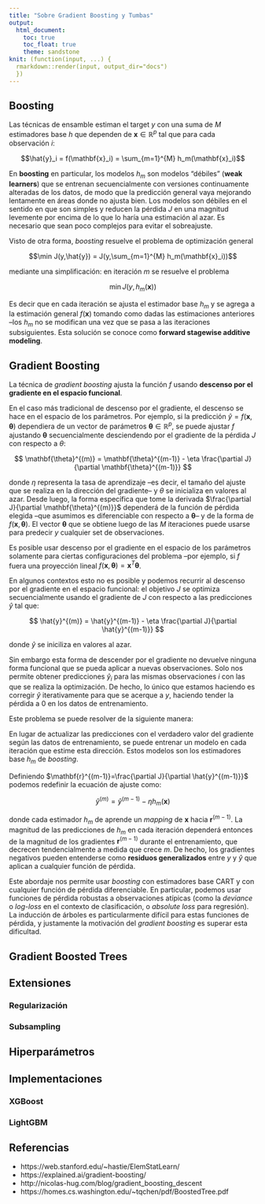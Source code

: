 ```yaml
---
title: "Sobre Gradient Boosting y Tumbas"
output: 
  html_document:
    toc: true
    toc_float: true
    theme: sandstone
knit: (function(input, ...) {
  rmarkdown::render(input, output_dir="docs") 
  })
---
```


<!-- TODO: generalidades de aprendizaje supervisado (ver slides) -->
<!-- ## Aprendizaje supervisado -->

<!-- Función de pérdida $J(y,\hat{y})$ -->

Boosting
--------

Las técnicas de ensamble estiman el target $y$ con una suma de $M$ estimadores base $h$ que dependen de $\mathbf{x} \in \mathbb{R}^p$ tal que para cada observación $i$:

$$\hat{y}_i = f(\mathbf{x}_i) = \sum_{m=1}^{M} h_m(\mathbf{x}_i)$$

En **boosting** en particular, los modelos $h_m$ son modelos "débiles" (**weak learners**) que se entrenan secuencialmente con versiones continuamente alteradas de los datos, de modo que la predicción general vaya mejorando lentamente en áreas donde no ajusta bien. Los modelos son débiles en el sentido en que son simples y reducen la pérdida $J$ en una magnitud levemente por encima de lo que lo haría una estimación al azar. Es necesario que sean poco complejos para evitar el sobreajuste.

Visto de otra forma, *boosting* resuelve el problema de optimización general

$$\min J(y,\hat{y}) = J(y,\sum_{m=1}^{M} h_m(\mathbf{x}_i))$$

mediante una simplificación: en iteración $m$ se resuelve el problema

$$\min J(y,h_m(\mathbf{x}))$$

Es decir que en cada iteración se ajusta el estimador base $h_m$ y se agrega a la estimación general $f(\mathbf{x})$ tomando como dadas las estimaciones anteriores --los $h_m$ no se modifican una vez que se pasa a las iteraciones subsiguientes. Esta solución se conoce como **forward stagewise additive modeling**.

Gradient Boosting
-----------------

La técnica de *gradient boosting* ajusta la función $f$ usando **descenso por el gradiente en el espacio funcional**.

En el caso más tradicional de descenso por el gradiente, el descenso se hace en el espacio de los parámetros. Por ejemplo, si la predicción $\hat{y}=f(\mathbf{x},\mathbf{\theta})$ dependiera de un vector de parámetros $\mathbf{\theta} \in \mathbb{R}^p$, se puede ajustar $f$ ajustando $\mathbf{\theta}$ secuencialmente desciendendo por el gradiente de la pérdida $J$ con respecto a $\theta$: 

$$ \mathbf{\theta}^{(m)} = \mathbf{\theta}^{(m-1)} - \eta \frac{\partial J}{\partial \mathbf{\theta}^{(m-1)}} $$

donde $\eta$ representa la tasa de aprendizaje --es decir, el tamaño del ajuste que se realiza en la dirección del gradiente-- y $\theta$ se inicializa en valores al azar. Desde luego, la forma específica que tome la derivada $\frac{\partial J}{\partial \mathbf{\theta}^{(m)}}$ dependerá de la función de pérdida elegida --que asumimos es diferenciable con respecto a $\mathbf{\theta}$-- y de la forma de $f(\mathbf{x},\mathbf{\theta})$. El vector $\mathbf{\theta}$ que se obtiene luego de las $M$ iteraciones puede usarse para predecir $y$ cualquier set de observaciones. 

Es posible usar descenso por el gradiente en el espacio de los parámetros solamente para ciertas configuraciones del problema --por ejemplo, si $f$ fuera una proyección lineal $f(\mathbf{x},\mathbf{\theta})=\mathbf{x}^T\mathbf{\theta}$.

En algunos contextos esto no es posible y podemos recurrir al descenso por el gradiente en el espacio funcional: el objetivo $J$ se optimiza secuencialmente usando el gradiente de $J$ con respecto a las predicciones $\hat{y}$ tal que:

$$ \hat{y}^{(m)} = \hat{y}^{(m-1)} - \eta \frac{\partial J}{\partial \hat{y}^{(m-1)}} $$

donde $\hat{y}$ se iniciliza en valores al azar.

Sin embargo esta forma de descender por el gradiente no devuelve ninguna forma funcional que se pueda aplicar a nuevas observaciones. Solo nos permite obtener predicciones $\hat{y}_i$ para las mismas observaciones $i$ con las que se realiza la optimización. De hecho, lo único que estamos haciendo es corregir $\hat{y}$ iterativamente para que se acerque a $y$, haciendo tender la pérdida a 0 en los datos de entrenamiento. 

Este problema se puede resolver de la siguiente manera:

En lugar de actualizar las predicciones con el verdadero valor del gradiente según las datos de entrenamiento, se puede entrenar un modelo en cada iteración que estime esta dirección. Estos modelos son los estimadores base $h_m$ de *boosting*. 

Definiendo $\mathbf{r}^{(m-1)}=\frac{\partial J}{\partial \hat{y}^{(m-1)}}$ podemos redefinir la ecuación de ajuste como:

$$ \hat{y}^{(m)} = \hat{y}^{(m-1)} - \eta h_{m}(\mathbf{x}) $$

donde cada estimador $h_m$ de aprende un *mapping* de ${\mathbf{x}}$ hacia $\mathbf{r}^{(m-1)}$. La magnitud de las predicciones de $h_m$ en cada iteración dependerá entonces de la magnitud de los gradientes $\mathbf{r}^{(m-1)}$ durante el entrenamiento, que decrecen tendencialmente a medida que crece $m$. De hecho, los gradientes negativos pueden entenderse como **residuos generalizados** entre $y$ y $\hat{y}$ que aplican a cualquier función de pérdida.  

Este abordaje nos permite usar *boosting* con estimadores base CART y con cualquier función de pérdida diferenciable. En particular, podemos usar funciones de pérdida robustas a observaciones atípicas (como la *deviance* o *log-loss* en el contexto de clasificación, o *absolute loss* para regresión). La inducción de árboles es particularmente difícil para estas funciones de pérdida, y justamente la motivación del *gradient boosting* es superar esta dificultad.   
<!-- en particular lo que es dificil de resolver es (10.29) de ESL -->

Gradient Boosted Trees
----------------------

<!-- *incluir características de los árboles en la optimización -- ver Chen y ESL 10.9* -->

Extensiones
-----------

### Regularización

### Subsampling

Hiperparámetros
---------------

<!-- Dada una función de pérdida podemos definir los siguientes hiperparámetros de Gradient Boosted Trees hasta el momento: -->

<!-- - Número de iteraciones $M$ -->

<!-- - Tasa de aprendizaje $\eta$ -->

<!-- - """Tamaño""" de los árboles $XXX$ -->

<!-- - """Regularización""" -->

<!-- - """Subsampling""" -->


Implementaciones
----------------

### XGBoost


### LightGBM

Referencias
-----------

- https://web.stanford.edu/~hastie/ElemStatLearn/
- https://explained.ai/gradient-boosting/
- http://nicolas-hug.com/blog/gradient_boosting_descent
- https://homes.cs.washington.edu/~tqchen/pdf/BoostedTree.pdf
